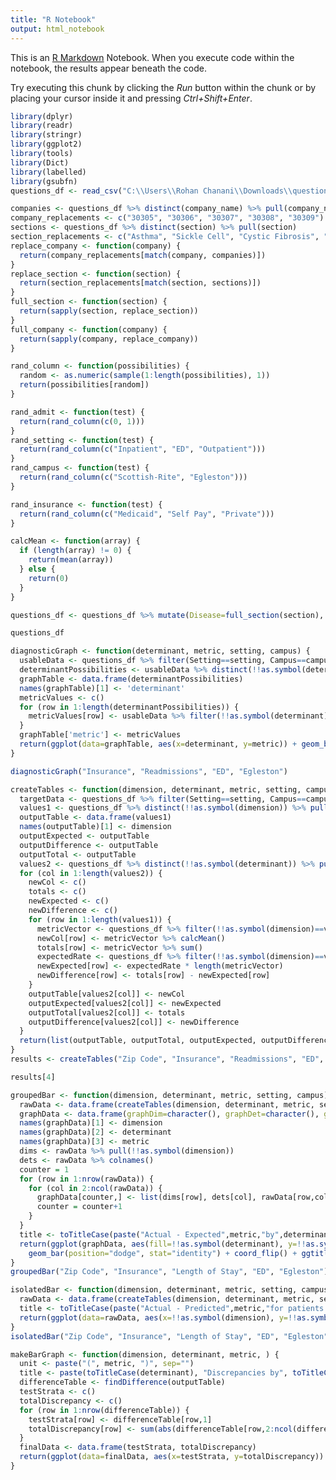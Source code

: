 ```yaml
---
title: "R Notebook"
output: html_notebook
---
```


This is an [R Markdown](http://rmarkdown.rstudio.com) Notebook. When you execute code within the notebook, the results appear beneath the code.

Try executing this chunk by clicking the *Run* button within the chunk or by placing your cursor inside it and pressing *Ctrl+Shift+Enter*.

```r
library(dplyr)
library(readr)
library(stringr)
library(ggplot2)
library(tools)
library(Dict)
library(labelled)
library(gsubfn)
questions_df <- read_csv("C:\\Users\\Rohan Chanani\\Downloads\\questions.csv")
```


```r
companies <- questions_df %>% distinct(company_name) %>% pull(company_name)
company_replacements <- c("30305", "30306", "30307", "30308", "30309")
sections <- questions_df %>% distinct(section) %>% pull(section)
section_replacements <- c("Asthma", "Sickle Cell", "Cystic Fibrosis", "Hemophilia", "Myocarditis", "Kawasaki disease", "Leukemia")
replace_company <- function(company) {
  return(company_replacements[match(company, companies)])
}
replace_section <- function(section) {
  return(section_replacements[match(section, sections)])
}
full_section <- function(section) {
  return(sapply(section, replace_section))
}
full_company <- function(company) {
  return(sapply(company, replace_company))
}

rand_column <- function(possibilities) {
  random <- as.numeric(sample(1:length(possibilities), 1))
  return(possibilities[random])
}

rand_admit <- function(test) {
  return(rand_column(c(0, 1)))
}
rand_setting <- function(test) {
  return(rand_column(c("Inpatient", "ED", "Outpatient")))
}
rand_campus <- function(test) {
  return(rand_column(c("Scottish-Rite", "Egleston")))
}

rand_insurance <- function(test) {
  return(rand_column(c("Medicaid", "Self Pay", "Private")))
}
```

```r
calcMean <- function(array) {
  if (length(array) != 0) {
    return(mean(array))
  } else {
    return(0)
  }
}
```

```r
questions_df <- questions_df %>% mutate(Disease=full_section(section), "Zip Code"=full_company(company_name), Insurance=sapply(question, rand_insurance), "Length of Stay"=nchar(question)+nchar(answer), Readmissions=sapply(question, rand_admit), Setting=sapply(question, rand_setting), Campus=sapply(question, rand_campus)) %>% subset(select=c("Disease", "Zip Code", "Insurance", "Length of Stay", "Readmissions", "Setting", "Campus")) %>% na.omit()
```


```r
questions_df
```

```r
diagnosticGraph <- function(determinant, metric, setting, campus) {
  usableData <- questions_df %>% filter(Setting==setting, Campus==campus)
  determinantPossibilities <- usableData %>% distinct(!!as.symbol(determinant)) %>% pull(!!as.symbol(determinant)) %>% remove_attributes("names")
  graphTable <- data.frame(determinantPossibilities)
  names(graphTable)[1] <- 'determinant'
  metricValues <- c()
  for (row in 1:length(determinantPossibilities)) {
    metricValues[row] <- usableData %>% filter(!!as.symbol(determinant)==determinantPossibilities[row]) %>% pull(!!as.symbol(metric)) %>% calcMean()
  }
  graphTable['metric'] <- metricValues
  return(ggplot(data=graphTable, aes(x=determinant, y=metric)) + geom_bar(aes(x=determinant), stat='identity') + coord_flip() + ggtitle(toTitleCase(paste(metric, "by", determinant))) + labs(x=toTitleCase(determinant), y=toTitleCase(metric)))
}
```
```r
diagnosticGraph("Insurance", "Readmissions", "ED", "Egleston")
```


```r
createTables <- function(dimension, determinant, metric, setting, campus) {
  targetData <- questions_df %>% filter(Setting==setting, Campus==campus)
  values1 <- questions_df %>% distinct(!!as.symbol(dimension)) %>% pull(!!as.symbol(dimension)) %>% remove_attributes("names")
  outputTable <- data.frame(values1)
  names(outputTable)[1] <- dimension
  outputExpected <- outputTable
  outputDifference <- outputTable
  outputTotal <- outputTable
  values2 <- questions_df %>% distinct(!!as.symbol(determinant)) %>% pull(!!as.symbol(determinant)) %>% remove_attributes("names")
  for (col in 1:length(values2)) {
    newCol <- c()
    totals <- c()
    newExpected <- c()
    newDifference <- c()
    for (row in 1:length(values1)) {
      metricVector <- questions_df %>% filter(!!as.symbol(dimension)==values1[row], !!as.symbol(determinant)==values2[col]) %>% pull(!!as.symbol(metric))
      newCol[row] <- metricVector %>% calcMean()
      totals[row] <- metricVector %>% sum()
      expectedRate <- questions_df %>% filter(!!as.symbol(dimension)==values1[row]) %>% pull(!!as.symbol(metric)) %>% calcMean()
      newExpected[row] <- expectedRate * length(metricVector)
      newDifference[row] <- totals[row] - newExpected[row]
    }
    outputTable[values2[col]] <- newCol
    outputExpected[values2[col]] <- newExpected
    outputTotal[values2[col]] <- totals
    outputDifference[values2[col]] <- newDifference
  }
  return(list(outputTable, outputTotal, outputExpected, outputDifference))
}
results <- createTables("Zip Code", "Insurance", "Readmissions", "ED", "Egleston")
```
```r
results[4]
```

```r
groupedBar <- function(dimension, determinant, metric, setting, campus) {
  rawData <- data.frame(createTables(dimension, determinant, metric, setting, campus)[4], check.names = FALSE)
  graphData <- data.frame(graphDim=character(), graphDet=character(), graphMet=numeric())
  names(graphData)[1] <- dimension
  names(graphData)[2] <- determinant
  names(graphData)[3] <- metric
  dims <- rawData %>% pull(!!as.symbol(dimension))
  dets <- rawData %>% colnames()
  counter = 1
  for (row in 1:nrow(rawData)) {
    for (col in 2:ncol(rawData)) {
      graphData[counter,] <- list(dims[row], dets[col], rawData[row,col])
      counter = counter+1
    }
  }
  title <- toTitleCase(paste("Actual - Expected",metric,"by",determinant))
  return(ggplot(graphData, aes(fill=!!as.symbol(determinant), y=!!as.symbol(metric), x=!!as.symbol(dimension))) + 
    geom_bar(position="dodge", stat="identity") + coord_flip() + ggtitle(title))
}
groupedBar("Zip Code", "Insurance", "Length of Stay", "ED", "Egleston")
```
```r
isolatedBar <- function(dimension, determinant, metric, setting, campus, target) {
  rawData <- data.frame(createTables(dimension, determinant, metric, setting, campus)[4], check.names = FALSE)
  title <- toTitleCase(paste("Actual - Predicted",metric,"for patients with",determinant,"of",target))
  return(ggplot(data=rawData, aes(x=!!as.symbol(dimension), y=!!as.symbol(target))) + geom_bar(stat="identity") + coord_flip() + ggtitle(title))
}
isolatedBar("Zip Code", "Insurance", "Length of Stay", "ED", "Egleston", "Medicaid")
```



```r
makeBarGraph <- function(dimension, determinant, metric, ) {
  unit <- paste("(", metric, ")", sep="")
  title <- paste(toTitleCase(determinant), "Discrepancies by", toTitleCase(colnames(outputTable)[1]))
  differenceTable <- findDifference(outputTable)
  testStrata <- c()
  totalDiscrepancy <- c()
  for (row in 1:nrow(differenceTable)) {
    testStrata[row] <- differenceTable[row,1]
    totalDiscrepancy[row] <- sum(abs(differenceTable[row,2:ncol(differenceTable)]))
  }
  finalData <- data.frame(testStrata, totalDiscrepancy)
  return(ggplot(data=finalData, aes(x=testStrata, y=totalDiscrepancy)) + geom_bar(aes(x=testStrata), stat='identity') + coord_flip() + ggtitle(title) + labs(x=toTitleCase(toTitleCase(colnames(outputTable)[1])), y=paste(toTitleCase(determinant), "Discrepancy", unit)))
}
```
